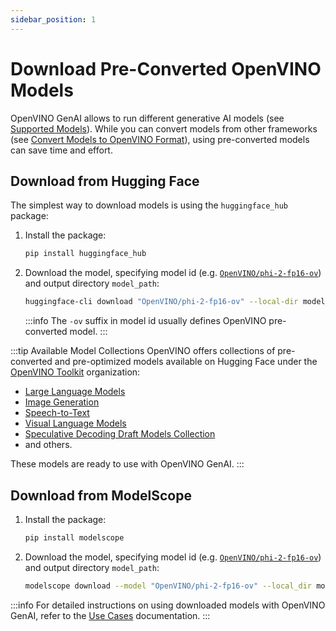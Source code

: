 ```yaml
---
sidebar_position: 1
---
```


# Download Pre-Converted OpenVINO Models

OpenVINO GenAI allows to run different generative AI models (see [Supported Models](../../supported-models/index.mdx)).
While you can convert models from other frameworks (see [Convert Models to OpenVINO Format](./convert-to-openvino.mdx)), using pre-converted models can save time and effort.

## Download from Hugging Face

The simplest way to download models is using the `huggingface_hub` package:
1. Install the package:
    ```bash
    pip install huggingface_hub
    ```
2. Download the model, specifying model id (e.g. [`OpenVINO/phi-2-fp16-ov`](https://huggingface.co/OpenVINO/phi-2-fp16-ov)) and output directory `model_path`:
    ```bash
    huggingface-cli download "OpenVINO/phi-2-fp16-ov" --local-dir model_path
    ```
    :::info
    The `-ov` suffix in model id usually defines OpenVINO pre-converted model.
    :::

:::tip Available Model Collections
OpenVINO offers collections of pre-converted and pre-optimized models available on Hugging Face under the [OpenVINO Toolkit](https://huggingface.co/OpenVINO) organization:

- [Large Language Models](https://huggingface.co/collections/OpenVINO/llm-6687aaa2abca3bbcec71a9bd)
- [Image Generation](https://huggingface.co/collections/OpenVINO/image-generation-67697d9952fb1eee4a252aa8)
- [Speech-to-Text](https://huggingface.co/collections/OpenVINO/speech-to-text-672321d5c070537a178a8aeb)
- [Visual Language Models](https://huggingface.co/collections/OpenVINO/visual-language-models-6792248a0eed57085d2b094b)
- [Speculative Decoding Draft Models Collection](https://huggingface.co/collections/OpenVINO/speculative-decoding-draft-models-673f5d944d58b29ba6e94161)
- and others.

These models are ready to use with OpenVINO GenAI.
:::


## Download from ModelScope

1. Install the package:
    ```bash
    pip install modelscope
    ```
2. Download the model, specifying model id (e.g. [`OpenVINO/phi-2-fp16-ov`](https://modelscope.cn/models/OpenVINO/phi-2-fp16-ov)) and output directory `model_path`:
    ```bash
    modelscope download --model "OpenVINO/phi-2-fp16-ov" --local_dir model_path
    ```

:::info
For detailed instructions on using downloaded models with OpenVINO GenAI, refer to the [Use Cases](/docs/category/use-cases) documentation.
:::
